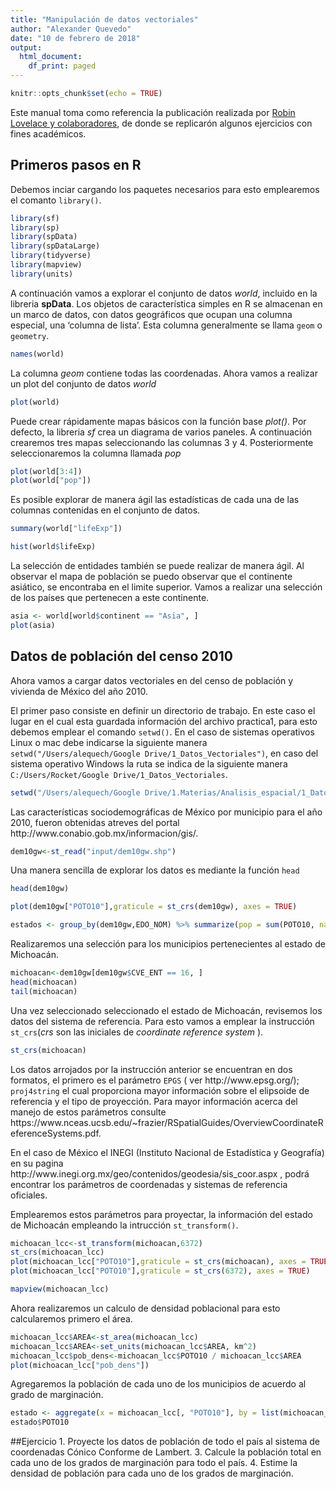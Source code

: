 ```yaml
---
title: "Manipulación de datos vectoriales"
author: "Alexander Quevedo"
date: "10 de febrero de 2018"
output:
  html_document:
    df_print: paged
---
```


```r


knitr::opts_chunk$set(echo = TRUE)
```

Este manual toma como referencia la publicación realizada por [Robin Lovelace y colaboradores](https://geocompr.robinlovelace.net/), de donde se replicarón algunos ejercicios con fines académicos.  

## Primeros pasos en R

Debemos inciar cargando los paquetes necesarios para esto emplearemos el comanto `library()`.

```r
library(sf)
library(sp)
library(spData)
library(spDataLarge)
library(tidyverse)
library(mapview)
library(units)
```

A continuación vamos a explorar el conjunto de datos *world*, incluido en la libreria **spData**.
Los objetos de característica simples en R se almacenan en un marco de datos, con datos geográficos que ocupan una columna especial, una 'columna de lista'. Esta columna generalmente se llama `geom` o `geometry`. 

```r
names(world)
```

La columna *geom* contiene todas las coordenadas. Ahora vamos a realizar un plot del conjunto de datos *world* 

```r
plot(world)
```

Puede crear rápidamente mapas básicos con la función base _plot()_. Por defecto, la libreria _sf_ crea un diagrama de varios paneles. A continuación crearemos tres mapas seleccionando las columnas 3 y 4. Posteriormente  seleccionaremos la columna llamada _pop_ 
 
```r
plot(world[3:4])
plot(world["pop"])
```

Es posible explorar de manera ágil las estadísticas de cada una de las columnas contenidas en el conjunto de datos.  

```r
summary(world["lifeExp"])
```
```r
hist(world$lifeExp)
```
La selección de entidades también se puede realizar de manera ágil. Al observar el mapa de población se puedo observar que el continente asiático, se encontraba en el limite superior. Vamos a realizar una selección de los países que pertenecen a este continente.  

```r
asia <- world[world$continent == "Asia", ]
plot(asia)
```


## Datos de población del censo 2010
Ahora vamos a cargar datos vectoriales en del censo de población y vivienda de México del año 2010.  

El  primer paso consiste en definir un directorio de trabajo. En este caso el lugar en el cual esta guardada información del archivo practica1, para esto debemos emplear el comando  `setwd()`. 
En el caso de sistemas operativos Linux o mac debe indicarse la siguiente manera  `setwd("/Users/alequech/Google Drive/1_Datos_Vectoriales")`, en caso del sistema operativo Windows la ruta se indica de la siguiente manera `C:/Users/Rocket/Google Drive/1_Datos_Vectoriales`.

```r
setwd("/Users/alequech/Google Drive/1.Materias/Analisis_espacial/1_Datos_Vectoriales")
```

Las características sociodemográficas de México por municipio para el año 2010, fueron obtenidas atreves del portal http://www.conabio.gob.mx/informacion/gis/. 

```r
dem10gw<-st_read("input/dem10gw.shp")
```
Una manera sencilla de explorar los datos es mediante la función `head` 


```r
head(dem10gw)
```
```r
plot(dem10gw["POTO10"],graticule = st_crs(dem10gw), axes = TRUE)
```
```r
estados <- group_by(dem10gw,EDO_NOM) %>% summarize(pop = sum(POTO10, na.rm = TRUE))
```
Realizaremos una selección para los municipios pertenecientes al estado de Michoacán. 

```r
michoacan<-dem10gw[dem10gw$CVE_ENT == 16, ]
head(michoacan)
tail(michoacan)
```

Una vez seleccionado seleccionado el estado de Michoacán, revisemos los datos del sistema de referencia. Para esto vamos a emplear la instrucción `st_crs`(_crs_ son las iniciales de _coordinate reference system_ ).

```r
st_crs(michoacan)
```
Los datos arrojados por la instrucción anterior se encuentran en dos formatos, el primero es el parámetro `EPGS` ( ver http://www.epsg.org/); `proj4string` el cual proporciona mayor información sobre el elipsoide de referencia y el  tipo de proyección. Para mayor información acerca del manejo de estos parámetros consulte https://www.nceas.ucsb.edu/~frazier/RSpatialGuides/OverviewCoordinateReferenceSystems.pdf.

En el caso de México el INEGI (Instituto Nacional de Estadística y Geografía) en su pagina http://www.inegi.org.mx/geo/contenidos/geodesia/sis_coor.aspx , podrá encontrar los parámetros de coordenadas y sistemas de referencia oficiales.  
 
Emplearemos estos parámetros  para proyectar, la información del estado de Michoacán empleando la intrucción `st_transform()`.  
 
```r
michoacan_lcc<-st_transform(michoacan,6372)
st_crs(michoacan_lcc)
plot(michoacan_lcc["POTO10"],graticule = st_crs(michoacan), axes = TRUE)
plot(michoacan_lcc["POTO10"],graticule = st_crs(6372), axes = TRUE)
```

```r
mapview(michoacan_lcc)
```
Ahora realizaremos un calculo de densidad poblacional para esto calcularemos primero el área. 
```r
michoacan_lcc$AREA<-st_area(michoacan_lcc)
michoacan_lcc$AREA<-set_units(michoacan_lcc$AREA, km^2)
michoacan_lcc$pob_dens<-michoacan_lcc$POTO10 / michoacan_lcc$AREA
plot(michoacan_lcc["pob_dens"])
```

Agregaremos la población de cada uno de los municipios de acuerdo al grado de marginación.  

```r
estado <- aggregate(x = michoacan_lcc[, "POTO10"], by = list(michoacan_lcc$GRMA10), FUN = sum, na.rm = TRUE)
estado$POTO10
```

##Ejercicio 
1. Proyecte los datos de población de todo el país al sistema de coordenadas Cónico Conforme de Lambert.
3. Calcule la población total en cada uno de los grados de marginación para todo el país.
4. Estime la densidad de población para cada uno de los grados de marginación. 






 

